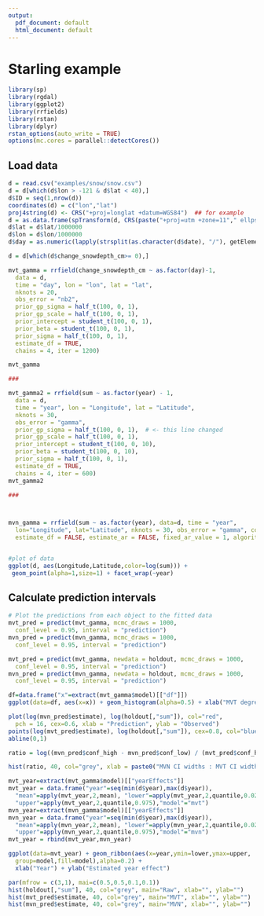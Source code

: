 ```yaml
---
output:
  pdf_document: default
  html_document: default
---
```


# Starling example

```r
library(sp)
library(rgdal)
library(ggplot2)
library(rrfields)
library(rstan)
library(dplyr)
rstan_options(auto_write = TRUE)
options(mc.cores = parallel::detectCores())
```

## Load data

```r

d = read.csv("examples/snow/snow.csv")
d = d[which(d$lon > -121 & d$lat < 40),]
d$ID = seq(1,nrow(d))
coordinates(d) = c("lon","lat")
proj4string(d) <- CRS("+proj=longlat +datum=WGS84")  ## for example
d = as.data.frame(spTransform(d, CRS(paste("+proj=utm +zone=11"," ellps=WGS84",sep=''))))
d$lat = d$lat/1000000
d$lon = d$lon/1000000
d$day = as.numeric(lapply(strsplit(as.character(d$date), "/"), getElement, 2))

d = d[which(d$change_snowdepth_cm>= 0),]

mvt_gamma = rrfield(change_snowdepth_cm ~ as.factor(day)-1, 
  data = d, 
  time = "day", lon = "lon", lat = "lat",
  nknots = 20, 
  obs_error = "nb2", 
  prior_gp_sigma = half_t(100, 0, 1), 
  prior_gp_scale = half_t(100, 0, 1), 
  prior_intercept = student_t(100, 0, 1), 
  prior_beta = student_t(100, 0, 1), 
  prior_sigma = half_t(100, 0, 1), 
  estimate_df = TRUE, 
  chains = 4, iter = 1200)

mvt_gamma

###

mvt_gamma2 = rrfield(sum ~ as.factor(year) - 1, 
  data = d, 
  time = "year", lon = "Longitude", lat = "Latitude",
  nknots = 30, 
  obs_error = "gamma", 
  prior_gp_sigma = half_t(100, 0, 1),  # <- this line changed
  prior_gp_scale = half_t(100, 0, 1), 
  prior_intercept = student_t(100, 0, 10), 
  prior_beta = student_t(100, 0, 10), 
  prior_sigma = half_t(100, 0, 1), 
  estimate_df = TRUE, 
  chains = 4, iter = 600)
mvt_gamma2

###



mvn_gamma = rrfield(sum ~ as.factor(year), data=d, time = "year",
  lon="Longitude", lat="Latitude", nknots = 30, obs_error = "gamma", covariance="squared-exponential",prior_gp_sigma = half_t(100, 0, 0.1), prior_gp_scale = half_t(100, 0, 0.05), prior_intercept = student_t(100, 3.5, 0.3), prior_beta = student_t(100, 0, 1), prior_sigma = half_t(10, 0, 0.5), 
  estimate_df = FALSE, estimate_ar = FALSE, fixed_ar_value = 1, algorithm="sampling", chains = 5L, warmup = 500, iter=1000, thin=1, control = list(adapt_delta = 0.99))


#plot of data
ggplot(d, aes(Longitude,Latitude,color=log(sum))) + 
 geom_point(alpha=1,size=1) + facet_wrap(~year)
```

## Calculate prediction intervals

```r
# Plot the predictions from each object to the fitted data
mvt_pred = predict(mvt_gamma, mcmc_draws = 1000,
  conf_level = 0.95, interval = "prediction")
mvn_pred = predict(mvn_gamma, mcmc_draws = 1000,
  conf_level = 0.95, interval = "prediction")

mvt_pred = predict(mvt_gamma, newdata = holdout, mcmc_draws = 1000,
  conf_level = 0.95, interval = "prediction")
mvn_pred = predict(mvn_gamma, newdata = holdout, mcmc_draws = 1000,
  conf_level = 0.95, interval = "prediction")
```


```r
df=data.frame("x"=extract(mvt_gamma$model)[["df"]])
ggplot(data=df, aes(x=x)) + geom_histogram(alpha=0.5) + xlab("MVT degrees of freedom")
```


```r
plot(log(mvn_pred$estimate), log(holdout[,"sum"]), col="red",
  pch = 16, cex=0.6, xlab = "Prediction", ylab = "Observed")
points(log(mvt_pred$estimate), log(holdout[,"sum"]), cex=0.8, col="blue")
abline(0,1)
```

```r

ratio = log((mvn_pred$conf_high - mvn_pred$conf_low) / (mvt_pred$conf_high - mvt_pred$conf_low))

hist(ratio, 40, col="grey", xlab = paste0("MVN CI widths : MVT CI widths"), main="")
```


```r

mvt_year=extract(mvt_gamma$model)[["yearEffects"]]
mvt_year = data.frame("year"=seq(min(d$year),max(d$year)), 
  "mean"=apply(mvt_year,2,mean), "lower"=apply(mvt_year,2,quantile,0.025),
  "upper"=apply(mvt_year,2,quantile,0.975),"model"="mvt")
mvn_year=extract(mvn_gamma$model)[["yearEffects"]]
mvn_year = data.frame("year"=seq(min(d$year),max(d$year)), 
  "mean"=apply(mvn_year,2,mean), "lower"=apply(mvn_year,2,quantile,0.025),
  "upper"=apply(mvn_year,2,quantile,0.975),"model"="mvn")
mvt_year = rbind(mvt_year,mvn_year)

ggplot(data=mvt_year) + geom_ribbon(aes(x=year,ymin=lower,ymax=upper,
  group=model,fill=model),alpha=0.2) + 
  xlab("Year") + ylab("Estimated year effect")
```

```r

par(mfrow = c(3,1), mai=c(0.5,0.5,0.1,0.1))
hist(holdout[,"sum"], 40, col="grey", main="Raw", xlab="", ylab="")
hist(mvt_pred$estimate, 40, col="grey", main="MVT", xlab="", ylab="")
hist(mvn_pred$estimate, 40, col="grey", main="MVN", xlab="", ylab="")
```
